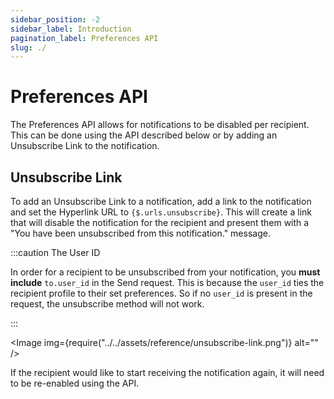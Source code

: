 ```yaml
---
sidebar_position: -2
sidebar_label: Introduction
pagination_label: Preferences API
slug: ./
---
```



# Preferences API

The Preferences API allows for notifications to be disabled per recipient. This can be done using the API described below or by adding an Unsubscribe Link to the notification.

## Unsubscribe Link

To add an Unsubscribe Link to a notification, add a link to the notification and set the Hyperlink URL to `{$.urls.unsubscribe}`. This will create a link that will disable the notification for the recipient and present them with a "You have been unsubscribed from this notification." message.

:::caution The User ID

In order for a recipient to be unsubscribed from your notification, you **must include** `to.user_id` in the Send request. This is because the `user_id` ties the recipient profile to their set preferences. So if no `user_id` is present in the request, the unsubscribe method will not work. 

:::

<Image img={require("../../assets/reference/unsubscribe-link.png")} alt="" />

If the recipient would like to start receiving the notification again, it will need to be re-enabled using the API.
